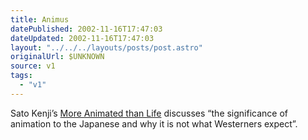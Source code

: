 ```yaml
---
title: Animus
datePublished: 2002-11-16T17:47:03
dateUpdated: 2002-11-16T17:47:03
layout: "../../../layouts/posts/post.astro"
originalUrl: $UNKNOWN
source: v1
tags:
  - "v1"
---
```


Sato Kenji&#8217;s [More Animated than Life][1] discusses &#8220;the significance of animation to the Japanese and why it is not what Westerners expect&#8221;.

[1]: http://www.kampo.co.jp/kyoto-journal/media/animated.html
